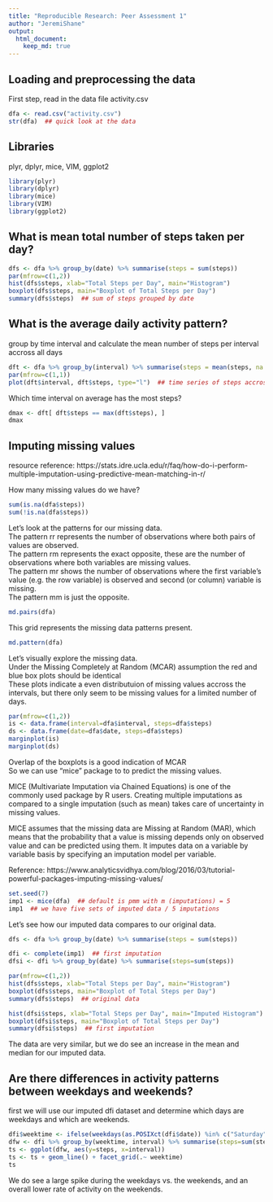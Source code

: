 ```yaml
---
title: "Reproducible Research: Peer Assessment 1"
author: "JeremiShane"
output: 
  html_document:
    keep_md: true
---
```



## Loading and preprocessing the data
First step, read in the data file activity.csv
```r
dfa <- read.csv("activity.csv")
str(dfa)  ## quick look at the data
```
## Libraries
plyr, dplyr, mice, VIM, ggplot2
```r
library(plyr)
library(dplyr)
library(mice)
library(VIM)
library(ggplot2)
```


## What is mean total number of steps taken per day?
```r
dfs <- dfa %>% group_by(date) %>% summarise(steps = sum(steps))
par(mfrow=c(1,2))
hist(dfs$steps, xlab="Total Steps per Day", main="Histogram")
boxplot(dfs$steps, main="Boxplot of Total Steps per Day")
summary(dfs$steps)  ## sum of steps grouped by date
``` 


## What is the average daily activity pattern?
group by time interval and calculate the mean number of steps per interval accross all days
```r
dft <- dfa %>% group_by(interval) %>% summarise(steps = mean(steps, na.rm=TRUE))
par(mfrow=c(1,1))
plot(dft$interval, dft$steps, type="l")  ## time series of steps accross interval
```  

Which time interval on average has the most steps?
```r
dmax <- dft[ dft$steps == max(dft$steps), ]
dmax
```  


## Imputing missing values  
resource reference: https://stats.idre.ucla.edu/r/faq/how-do-i-perform-multiple-imputation-using-predictive-mean-matching-in-r/  

How many missing values do we have?
```r
sum(is.na(dfa$steps))
sum(!is.na(dfa$steps))
```  

Let's look at the patterns for our missing data.  
The pattern rr represents the number of observations where both pairs of values are observed.  
The pattern rm represents the exact opposite, these are the number of observations where both variables are missing values.  
The pattern mr shows the number of observations where the first variable’s value (e.g. the row variable) is observed and second (or column) variable is missing.  
The pattern mm is just the opposite.  

```r
md.pairs(dfa)
```  

This grid represents the missing data patterns present.  

```r
md.pattern(dfa)
```  


Let's visually explore the missing data.  
Under the Missing Completely at Random (MCAR) assumption the red and blue box plots should be identical  
These plots indicate a even distributuion of missing values accross the intervals, but there only seem to be missing values for a limited number of days.  

```r
par(mfrow=c(1,2))
is <- data.frame(interval=dfa$interval, steps=dfa$steps)
ds <- data.frame(date=dfa$date, steps=dfa$steps)
marginplot(is)
marginplot(ds)
```   


Overlap of the boxplots is a good indication of MCAR  
So we can use "mice" package to to predict the missing values.    

MICE (Multivariate Imputation via Chained Equations) is one of the commonly used package by R users. Creating multiple imputations as compared to a single imputation (such as mean) takes care of uncertainty in missing values.  

MICE assumes that the missing data are Missing at Random (MAR), which means that the probability that a value is missing depends only on observed value and can be predicted using them. It imputes data on a variable by variable basis by specifying an imputation model per variable.  

Reference: https://www.analyticsvidhya.com/blog/2016/03/tutorial-powerful-packages-imputing-missing-values/  

```r
set.seed(7)
imp1 <- mice(dfa)  ## default is pmm with m (imputations) = 5
imp1  ## we have five sets of imputed data / 5 imputations
```  

Let's see how our imputed data compares to our original data.  
```r
dfs <- dfa %>% group_by(date) %>% summarise(steps = sum(steps))

dfi <- complete(imp1)  ## first imputation
dfsi <- dfi %>% group_by(date) %>% summarise(steps=sum(steps))

par(mfrow=c(1,2))
hist(dfs$steps, xlab="Total Steps per Day", main="Histogram")
boxplot(dfs$steps, main="Boxplot of Total Steps per Day")
summary(dfs$steps)  ## original data

hist(dfsi$steps, xlab="Total Steps per Day", main="Imputed Histogram")
boxplot(dfsi$steps, main="Boxplot of Total Steps per Day")
summary(dfsi$steps)  ## first imputation
```   

The data are very similar, but we do see an increase in the mean and median for our imputed data.  


## Are there differences in activity patterns between weekdays and weekends?
first we will use our imputed dfi dataset and determine which days are weekdays and which are weekends.  

```r
dfi$weektime <- ifelse(weekdays(as.POSIXct(dfi$date)) %in% c("Saturday", "Sunday"), "weekend", "weekday")
dfw <- dfi %>% group_by(weektime, interval) %>% summarise(steps=sum(steps))
ts <- ggplot(dfw, aes(y=steps, x=interval))
ts <- ts + geom_line() + facet_grid(.~ weektime)
ts
```  

We do see a large spike during the weekdays vs. the weekends, and an overall lower rate of activity on the weekends.  
